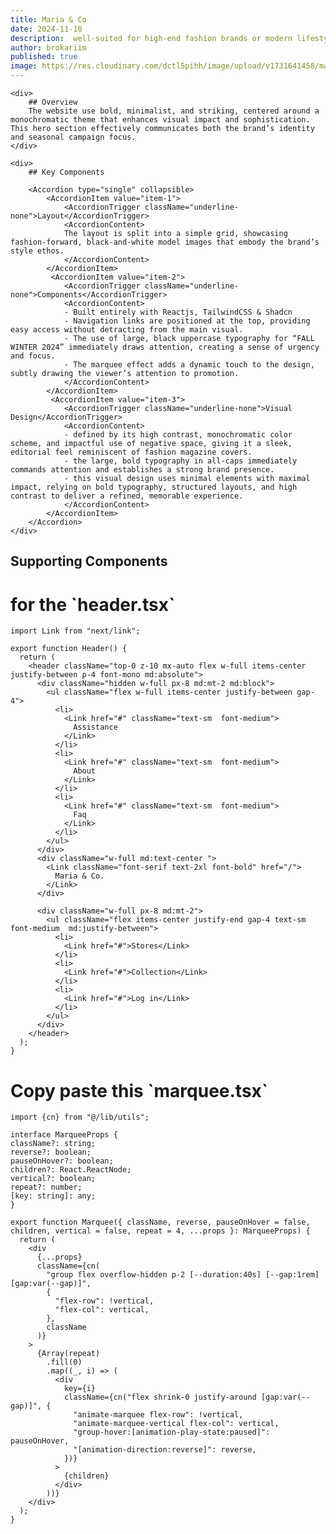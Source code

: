 ```yaml
---
title: Maria & Co
date: 2024-11-10
description:  well-suited for high-end fashion brands or modern lifestyle businesses that focus on exclusivity, timeless aesthetics, and understated elegance.
author: brokariim
published: true
image: https://res.cloudinary.com/dctl5pihh/image/upload/v1731641458/maria-co_thumb_s7nkjk.png
---
```


<ComponentPreview name="maria-and-co" />

<div className="py-12  px-20">
<div className="w-full grid md:grid-cols-2 grid-cols-1 gap-2">

    <div>
        ## Overview
        The website use bold, minimalist, and striking, centered around a monochromatic theme that enhances visual impact and sophistication. This hero section effectively communicates both the brand’s identity and seasonal campaign focus.
    </div>

    <div>
        ## Key Components

        <Accordion type="single" collapsible>
            <AccordionItem value="item-1">
                <AccordionTrigger className="underline-none">Layout</AccordionTrigger>
                <AccordionContent>
                The layout is split into a simple grid, showcasing fashion-forward, black-and-white model images that embody the brand’s style ethos.
                </AccordionContent>
            </AccordionItem>
             <AccordionItem value="item-2">
                <AccordionTrigger className="underline-none">Components</AccordionTrigger>
                <AccordionContent>
                - Built entirely with Reactjs, TailwindCSS & Shadcn
                - Navigation links are positioned at the top, providing easy access without detracting from the main visual.
                - The use of large, black uppercase typography for “FALL WINTER 2024” immediately draws attention, creating a sense of urgency and focus.
                - The marquee effect adds a dynamic touch to the design, subtly drawing the viewer’s attention to promotion.
                </AccordionContent>
            </AccordionItem>
             <AccordionItem value="item-3">
                <AccordionTrigger className="underline-none">Visual Design</AccordionTrigger>
                <AccordionContent>
                - defined by its high contrast, monochromatic color scheme, and impactful use of negative space, giving it a sleek, editorial feel reminiscent of fashion magazine covers.
                - the large, bold typography in all-caps immediately commands attention and establishes a strong brand presence.
                - this visual design uses minimal elements with maximal impact, relying on bold typography, structured layouts, and high contrast to deliver a refined, memorable experience.
                </AccordionContent>
            </AccordionItem>
        </Accordion>
    </div>

</div>

## Supporting Components

<h1 className="mt-2 font-bold text-xl">for the `header.tsx`</h1>

```tsx
import Link from "next/link";

export function Header() {
  return (
    <header className="top-0 z-10 mx-auto flex w-full items-center justify-between p-4 font-mono md:absolute">
      <div className="hidden w-full px-8 md:mt-2 md:block">
        <ul className="flex w-full items-center justify-between gap-4">
          <li>
            <Link href="#" className="text-sm  font-medium">
              Assistance
            </Link>
          </li>
          <li>
            <Link href="#" className="text-sm  font-medium">
              About
            </Link>
          </li>
          <li>
            <Link href="#" className="text-sm  font-medium">
              Faq
            </Link>
          </li>
        </ul>
      </div>
      <div className="w-full md:text-center ">
        <Link className="font-serif text-2xl font-bold" href="/">
          Maria & Co.
        </Link>
      </div>

      <div className="w-full px-8 md:mt-2">
        <ul className="flex items-center justify-end gap-4 text-sm  font-medium  md:justify-between">
          <li>
            <Link href="#">Stores</Link>
          </li>
          <li>
            <Link href="#">Collection</Link>
          </li>
          <li>
            <Link href="#">Log in</Link>
          </li>
        </ul>
      </div>
    </header>
  );
}

```

<h1 className="font-bold text-xl">Copy paste this `marquee.tsx`</h1>

```tsx 
import {cn} from "@/lib/utils";

interface MarqueeProps {
className?: string;
reverse?: boolean;
pauseOnHover?: boolean;
children?: React.ReactNode;
vertical?: boolean;
repeat?: number;
[key: string]: any;
}

export function Marquee({ className, reverse, pauseOnHover = false, children, vertical = false, repeat = 4, ...props }: MarqueeProps) {
  return (
    <div
      {...props}
      className={cn(
        "group flex overflow-hidden p-2 [--duration:40s] [--gap:1rem] [gap:var(--gap)]",
        {
          "flex-row": !vertical,
          "flex-col": vertical,
        },
        className
      )}
    >
      {Array(repeat)
        .fill(0)
        .map((_, i) => (
          <div
            key={i}
            className={cn("flex shrink-0 justify-around [gap:var(--gap)]", {
              "animate-marquee flex-row": !vertical,
              "animate-marquee-vertical flex-col": vertical,
              "group-hover:[animation-play-state:paused]": pauseOnHover,
              "[animation-direction:reverse]": reverse,
            })}
          >
            {children}
          </div>
        ))}
    </div>
  );
}
```


</div>

